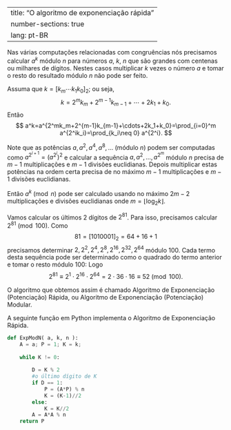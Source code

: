 

---
title: "O algoritmo de exponenciação rápida"
number-sections: true
lang: pt-BR
---

Nas várias computações relacionadas com congruências nós precisamos calcular $a^k$ módulo $n$ para números $a$, $k$, $n$ que são grandes com centenas ou milhares de dígitos. Nestes casos multiplicar $k$ vezes o número $a$ e  tomar o resto do resultado módulo $n$ não pode ser feito.

Assuma que $k=[k_m\cdots k_1k_0]_2$; ou seja,
$$
k=2^mk_m+2^{m-1}k_{m-1}+\cdots+2k_1+k_0.
$$
Então
$$
a^k=a^{2^mk_m+2^{m-1}k_{m-1}+\cdots+2k_1+k_0}=\prod_{i=0}^m a^{2^ik_i}=\prod_{k_i\neq 0} a^{2^i}.
$$

Note que as potências $a,a^2,a^4,a^8,\ldots$ (módulo $n$) podem ser computadas como $a^{2^{i+1}}=(a^{2^i})^2$ e calcular a sequência $a,a^2,\ldots,a^{2^m}$ módulo $n$ precisa de $m-1$ multiplicações e $m-1$ divisões euclidianas. Depois multiplicar estas potências na ordem certa precisa de no máximo $m-1$ multiplicações e $m-1$ divisões euclidianas.

Então $a^k\pmod n$ pode ser calculado usando no máximo $2m-2$ multiplicações e divisões euclidianas onde $m=\lfloor \log_2 k\rfloor$.

:::{#exm-}
Vamos calcular os últimos 2 dígitos de $2^{81}$. Para isso, precisamos calcular $2^{81}\pmod{100}$. Como
$$
81=[1010001]_2=64+16+1
$$
precisamos determinar $2,2^2,2^4,2^8,2^{16},2^{32},2^{64}$ módulo $100$. Cada termo desta sequência pode ser determinado como o quadrado do termo anterior e tomar o resto módulo $100$:
\begin{align*}
2&\equiv 2,\quad 2^2\equiv 4,\quad 2^4\equiv 16,\quad 2^8\equiv 56, \\
2^{16}&\equiv 36,\quad 2^{32}\equiv 96,\quad 2^{64}\equiv 16\pmod{100}.
\end{align*}
Logo
$$
2^{81}\equiv 2^{1}\cdot 2^{16}\cdot 2^{64}=2\cdot 36\cdot 16\equiv 52\pmod{100}.
$$
:::

O algoritmo que obtemos assim é chamado Algoritmo de Exponenciação (Potenciação) Rápida, ou Algoritmo de Exponenciação (Potenciação) Modular.

A seguinte função em Python implementa o Algoritmo de Exponenciação Rápida.
```python
def ExpModN( a, k, n ):
    A = a; P = 1; K = k;
    
    while K != 0:
        
        D = K % 2 
        #o último dígito de K  
        if D == 1: 
            P = (A*P) % n
            K = (K-1)//2
        else:
            K = K//2
        A = A*A % n
    return P
```

